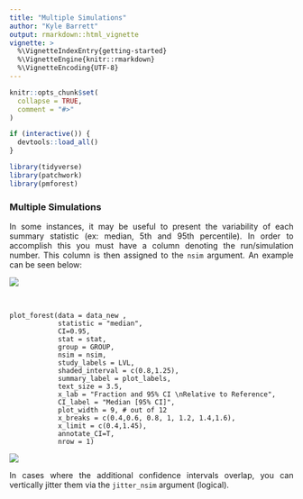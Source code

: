 ```yaml
---
title: "Multiple Simulations"
author: "Kyle Barrett"
output: rmarkdown::html_vignette
vignette: >
  %\VignetteIndexEntry{getting-started}
  %\VignetteEngine{knitr::rmarkdown}
  %\VignetteEncoding{UTF-8}
---
```


```r
knitr::opts_chunk$set(
  collapse = TRUE,
  comment = "#>"
)
```

```r
if (interactive()) {
  devtools::load_all()
}
```

```r
library(tidyverse)
library(patchwork)
library(pmforest)
```

<style> body {text-align: justify} </style>

### Multiple Simulations
In some instances, it may be useful to present the variability of each summary statistic (ex: median, 5th and 95th percentile). In order to accomplish this you must have a column denoting the run/simulation number. This column is then assigned to the `nsim` argument. An example can be seen below:

![](../assets/forest/forest-data-ex2.png)<!-- -->

<br>

```
plot_forest(data = data_new , 
            statistic = "median",
            CI=0.95,
            stat = stat,
            group = GROUP,
            nsim = nsim,
            study_labels = LVL,
            shaded_interval = c(0.8,1.25),
            summary_label = plot_labels,
            text_size = 3.5,
            x_lab = "Fraction and 95% CI \nRelative to Reference",
            CI_label = "Median [95% CI]",
            plot_width = 9, # out of 12
            x_breaks = c(0.4,0.6, 0.8, 1, 1.2, 1.4,1.6),
            x_limit = c(0.4,1.45),
            annotate_CI=T,
            nrow = 1)
```

![](assets/forestPlot-nsim.png)<!-- -->


In cases where the additional confidence intervals overlap, you can vertically jitter them via the `jitter_nsim` argument (logical).
